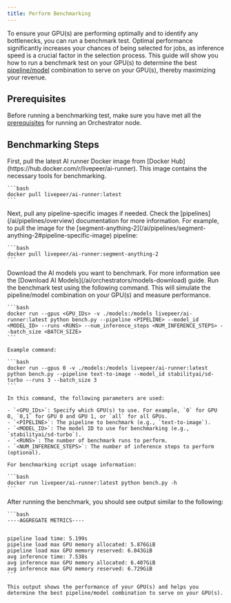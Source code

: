 ```yaml
---
title: Perform Benchmarking
---
```


To ensure your GPU(s) are performing optimally and to identify any bottlenecks,
you can run a benchmark test. Optimal performance significantly increases your
chances of being selected for jobs, as inference speed is a crucial factor in
the selection process. This guide will show you how to run a benchmark test on
your GPU(s) to determine the best [pipeline/model](/ai/pipelines/overview)
combination to serve on your GPU(s), thereby maximizing your revenue.

## Prerequisites

Before running a benchmarking test, make sure you have met all the
[prerequisites](/ai/orchestrators/get-started#prerequisites) for running an
Orchestrator node.

## Benchmarking Steps

<Steps>
  <Step title="Pull the AI Runner Docker Image">
    First, pull the latest AI runner Docker image from [Docker Hub](https://hub.docker.com/r/livepeer/ai-runner). This image contains the necessary tools for benchmarking.

    ```bash
    docker pull livepeer/ai-runner:latest
    ```

  </Step>
  <Step title="Pull Pipeline-Specific Images (optional)">
    Next, pull any pipeline-specific images if needed. Check the [pipelines](/ai/pipelines/overview) documentation for more information. For example, to pull the image for the [segment-anything-2](/ai/pipelines/segment-anything-2#pipeline-specific-image) pipeline:

    ```bash
    docker pull livepeer/ai-runner:segment-anything-2
    ```

  </Step>
  <Step title="Download AI Models">
    Download the AI models you want to benchmark. For more information see the [Download AI Models](/ai/orchestrators/models-download) guide.
  </Step>
  <Step title="Execute the Benchmark Test">
    Run the benchmark test using the following command. This will simulate the pipeline/model combination on your GPU(s) and measure performance.

    ```bash
    docker run --gpus <GPU_IDs> -v ./models:/models livepeer/ai-runner:latest python bench.py --pipeline <PIPELINE> --model_id <MODEL_ID> --runs <RUNS> --num_inference_steps <NUM_INFERENCE_STEPS> --batch_size <BATCH_SIZE>
    ```

    Example command:

    ```bash
    docker run --gpus 0 -v ./models:/models livepeer/ai-runner:latest python bench.py --pipeline text-to-image --model_id stabilityai/sd-turbo --runs 3 --batch_size 3
    ```

    In this command, the following parameters are used:

    - `<GPU_IDs>`: Specify which GPU(s) to use. For example, `0` for GPU 0, `0,1` for GPU 0 and GPU 1, or `all` for all GPUs.
    - `<PIPELINE>`: The pipeline to benchmark (e.g., `text-to-image`).
    - `<MODEL_ID>`: The model ID to use for benchmarking (e.g., `stabilityai/sd-turbo`).
    - `<RUNS>`: The number of benchmark runs to perform.
    - `<NUM_INFERENCE_STEPS>`: The number of inference steps to perform (optional).

    For benchmarking script usage information:

    ```bash
    docker run livepeer/ai-runner:latest python bench.py -h
    ```

  </Step>
  <Step title="Analyze the Benchmark Results">
    After running the benchmark, you should see output similar to the following:

    ```bash
    ----AGGREGATE METRICS----


    pipeline load time: 5.199s
    pipeline load max GPU memory allocated: 5.876GiB
    pipeline load max GPU memory reserved: 6.043GiB
    avg inference time: 7.538s
    avg inference max GPU memory allocated: 6.407GiB
    avg inference max GPU memory reserved: 6.729GiB
    ```

    This output shows the performance of your GPU(s) and helps you determine the best pipeline/model combination to serve on your GPU(s).

  </Step>
</Steps>
